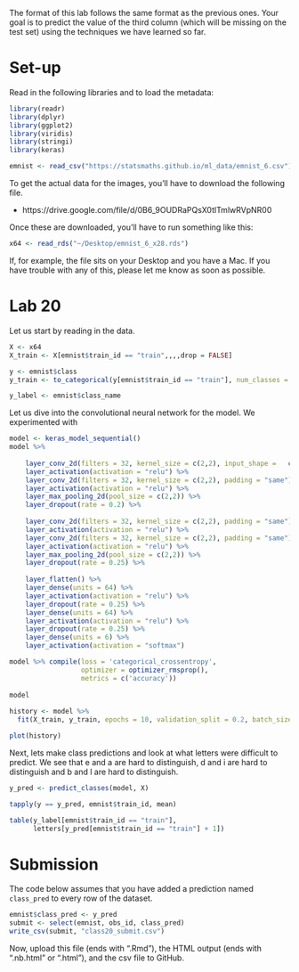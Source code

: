 The format of this lab follows the same format as the previous
ones. Your goal is to predict the value of the third column
(which will be missing on the test set) using the techniques
we have learned so far.

# Set-up

Read in the following libraries and to load the metadata:

```r
library(readr)
library(dplyr)
library(ggplot2)
library(viridis)
library(stringi)
library(keras)

emnist <- read_csv("https://statsmaths.github.io/ml_data/emnist_6.csv")
```

To get the actual data for the images, you'll have to download the following
file.

- https://drive.google.com/file/d/0B6_9OUDRaPQsX0tlTmlwRVpNR00

Once these are downloaded, you'll have to run something like this:

```r
x64 <- read_rds("~/Desktop/emnist_6_x28.rds")
```

If, for example, the file sits on your Desktop and you have a Mac. If you have
trouble with any of this, please let me know as soon as possible.


# Lab 20

Let us start by reading in the data. 
```r
X <- x64
X_train <- X[emnist$train_id == "train",,,,drop = FALSE]

y <- emnist$class
y_train <- to_categorical(y[emnist$train_id == "train"], num_classes = 6)

y_label <- emnist$class_name

```

Let us dive into the convolutional neural network for the model. We experimented with 

```r
model <- keras_model_sequential()
model %>%
  
    layer_conv_2d(filters = 32, kernel_size = c(2,2), input_shape =   c(28,28,1), padding = "same") %>%
    layer_activation(activation = "relu") %>%
    layer_conv_2d(filters = 32, kernel_size = c(2,2), padding = "same") %>%
    layer_activation(activation = "relu") %>%
    layer_max_pooling_2d(pool_size = c(2,2)) %>% 
    layer_dropout(rate = 0.2) %>%
  
    layer_conv_2d(filters = 32, kernel_size = c(2,2), padding = "same") %>%
    layer_activation(activation = "relu") %>%
    layer_conv_2d(filters = 32, kernel_size = c(2,2), padding = "same") %>%
    layer_activation(activation = "relu") %>%
    layer_max_pooling_2d(pool_size = c(2,2)) %>%
    layer_dropout(rate = 0.25) %>%
  
    layer_flatten() %>%
    layer_dense(units = 64) %>%
    layer_activation(activation = "relu") %>%
    layer_dropout(rate = 0.25) %>%
    layer_dense(units = 64) %>%
    layer_activation(activation = "relu") %>%
    layer_dropout(rate = 0.25) %>%
    layer_dense(units = 6) %>%
    layer_activation(activation = "softmax")

model %>% compile(loss = 'categorical_crossentropy',
                  optimizer = optimizer_rmsprop(),
                  metrics = c('accuracy'))
  
model
 
history <- model %>%
  fit(X_train, y_train, epochs = 10, validation_split = 0.2, batch_size = 1024)

plot(history)

```


Next, lets make class predictions and look at what letters were difficult to predict. We see that e and a are hard to distinguish, d and i are hard to distinguish and b and l are hard to distinguish. 
```r
y_pred <- predict_classes(model, X)

tapply(y == y_pred, emnist$train_id, mean)

table(y_label[emnist$train_id == "train"],
      letters[y_pred[emnist$train_id == "train"] + 1])


```






# Submission

The code below assumes that you have added a prediction named
`class_pred` to every row of the dataset.

```r
emnist$class_pred <- y_pred
submit <- select(emnist, obs_id, class_pred)
write_csv(submit, "class20_submit.csv")
```

Now, upload this file (ends with ".Rmd"), the HTML output
(ends with ".nb.html" or ".html"), and the csv file to
GitHub.
